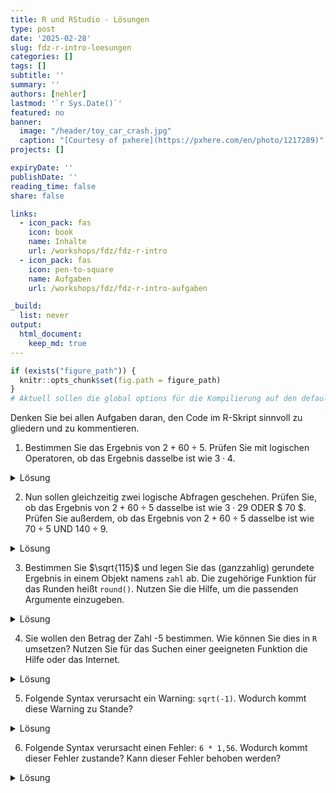 ```yaml
---
title: R und RStudio - Lösungen
type: post
date: '2025-02-28' 
slug: fdz-r-intro-loesungen 
categories: [] 
tags: [] 
subtitle: ''
summary: '' 
authors: [nehler] 
lastmod: '`r Sys.Date()`'
featured: no
banner:
  image: "/header/toy_car_crash.jpg"
  caption: "[Courtesy of pxhere](https://pxhere.com/en/photo/1217289)"
projects: []

expiryDate: ''
publishDate: ''
reading_time: false
share: false

links:
  - icon_pack: fas
    icon: book
    name: Inhalte
    url: /workshops/fdz/fdz-r-intro
  - icon_pack: fas
    icon: pen-to-square
    name: Aufgaben
    url: /workshops/fdz/fdz-r-intro-aufgaben

_build:
  list: never
output:
  html_document:
    keep_md: true
---
```




```r
if (exists("figure_path")) {
  knitr::opts_chunk$set(fig.path = figure_path)
}
# Aktuell sollen die global options für die Kompilierung auf den default Einstellungen gelassen werden
```

Denken Sie bei allen Aufgaben daran, den Code im R-Skript sinnvoll zu gliedern und zu kommentieren.

1. Bestimmen Sie das Ergebnis von $2 + 60 \div 5$. Prüfen Sie mit logischen Operatoren, ob das Ergebnis dasselbe ist wie $3 \cdot 4$.

<details><summary>Lösung</summary>

Dieselben Rechenoperationen können in R durchgeführt werden. Hierbei ist zu beachten, dass die Rechenoperationen in der richtigen Reihenfolge durchgeführt werden. Bei der Lösung des Vergleichs kommen die logischen Operatoren `==` zum Einsatz, um zwei Rechenoperationen miteinander zu vergleichen. Hier muss besonders darauf geachtet werden, dass die Berechnung zuerst durchgeführt wird und dann der Vergleich stattfindet. Dies erreicht man, indem man die Berechnung in Klammern setzt.

```r
#### Aufgaben des Tutorials zur Einführung von RStudio und R ----
##### Aufgabe 1 -----
2 + 60 / 5 # Ausführung Rechenoperation
(2 + 60 / 5) == (3 * 4) # logischer Vergleich
```

</details>


2. Nun sollen gleichzeitig zwei logische Abfragen geschehen. Prüfen Sie, ob das Ergebnis von $2 + 60 \div 5$ dasselbe ist wie $3 \cdot 29$ ODER $ 70 \div 5$. Prüfen Sie außerdem, ob das Ergebnis von $2 + 60 \div 5$ dasselbe ist wie $70 \div 5$ UND $140 \div 9$.

<details><summary>Lösung</summary>

Die logischen Operatoren `|` und `&` können genutzt werden, um zwei logische Abfragen zu verknüpfen. Hierbei steht `|` für ein logisches ODER und `&` für ein logisches UND. Auch hier ist es wichtig, die Rechenoperationen in Klammern zu setzen, um die Reihenfolge der Berechnung zu gewährleisten. Insgesamt brauchen wir hier viele Klammern zur Sicherstellung der Reihenfolge.

```r
##### Aufgabe 2 -----
((2 + 60 / 5) == (3*29)) | ((2 + 60 / 5) == (70 / 5)) # logischer ODER Vergleich
((2 + 60 / 5) == (70 / 5)) & ((2 + 60 / 5) == (140 / 9)) # logischer UND Vergleich
```

</details>



3. Bestimmen Sie $\sqrt{115}$ und legen Sie das (ganzzahlig) gerundete Ergebnis in einem Objekt namens `zahl` ab. Die zugehörige Funktion für das Runden heißt `round()`. Nutzen Sie die Hilfe, um die passenden Argumente einzugeben.

<details><summary>Lösung</summary>

```r
##### Aufgabe 3 -----
zahl <- round(sqrt(115), digits = 0) # Berechnung und Rundung der Quadratwurzel von 115
```

</details>

4. Sie wollen den Betrag der Zahl -5 bestimmen. Wie können Sie dies in `R` umsetzen? Nutzen Sie für das Suchen einer geeigneten Funktion die Hilfe oder das Internet.

<details><summary>Lösung</summary>
Die einfachste Funktion zum Bestimmen des Betrags einer Zahl ist `abs()`. 

```r
##### Aufgabe 4 -----
abs(-5) # Berechnung des Betrags einer Zahl
```

</details>

5. Folgende Syntax verursacht ein Warning: `sqrt(-1)`. Wodurch kommt diese Warning zu Stande?

<details><summary>Lösung</summary>

```r
##### Aufgabe 5 -----
sqrt(-1)  # Betrachten der Warnung
```

Die Warnung entsteht, da die Quadratwurzel von negativen Zahlen in der reellen Zahlenmenge nicht definiert ist. Hier gibt R ähnlich wie im Tutorial aus, dass die Lösung `NaN` - also "Not a Number" ist.

</details>

6. Folgende Syntax verursacht einen Fehler: `6 * 1,56`. Wodurch kommt dieser Fehler zustande? Kann dieser Fehler behoben werden?

<details><summary>Lösung</summary>

```r
##### Aufgabe 6 -----
6 * 1,56    # Betrachten des Fehlers
```

In der Syntax wird fälschlicherweise das Komma als Dezimaltrennzeichen genutzt. Wenn man das Komma durch einen Punkt ersetzt, funktioniert die Syntax problemlos:

```r
6 * 1.56     # Korrekte Syntax
```

</details>

